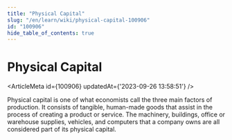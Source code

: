 ```yaml
---
title: "Physical Capital"
slug: "/en/learn/wiki/physical-capital-100906"
id: "100906"
hide_table_of_contents: true
---
```



# Physical Capital

<ArticleMeta id={100906} updatedAt={'2023-09-26 13:58:51'} />
<div className='border-solid border-b border-t-0 my-4 border-[var(--ifm-color-gray-300)]' />

Physical capital is one of what economists call the three main factors of production. It consists of tangible, human-made goods that assist in the process of creating a product or service. The machinery, buildings, office or warehouse supplies, vehicles, and computers that a company owns are all considered part of its physical capital.
